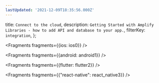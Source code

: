 ```yaml
---
lastUpdated: '2021-12-09T18:35:56.000Z'
---
```

  title: `Connect to the cloud`,
  description: `Getting Started with Amplify Libraries - how to add API and database to your app.`,
  filterKey: `integration`,
};


<Fragments fragments={{ios: ios0}} />


<Fragments fragments={{android: android1}} />


<Fragments fragments={{flutter: flutter2}} />


<Fragments fragments={{"react-native": react_native3}} />

